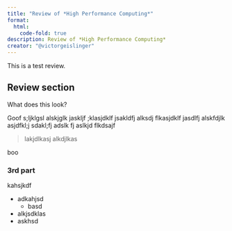 ```yaml
---
title: "Review of *High Performance Computing*"
format:
  html:
    code-fold: true
description: Review of *High Performance Computing*
creator: "@victorgeislinger"
---
```




This is a test review.

## Review section

What does this look?

Goof s;ljklgsl alskjglk jaskljf ;klasjdklf jsakldfj alksdj flkasjdklf jasdlfj 
alskfdjlk asjdfkl;j sdakl;fj adslk fj
aslkjd flkdsajf

> lakjdlkasj 
> alkdjlkas

boo

### 3rd part 

kahsjkdf

* adkahjsd
    - basd
* alkjsdklas
* askhsd